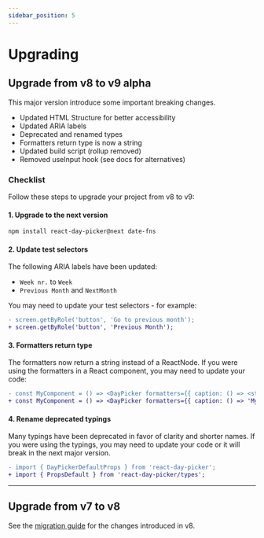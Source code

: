 ```yaml
---
sidebar_position: 5
---
```


# Upgrading

## Upgrade from v8 to v9 alpha

This major version introduce some important breaking changes.

- Updated HTML Structure for better accessibility
- Updated ARIA labels
- Deprecated and renamed types
- Formatters return type is now a string
- Updated build script (rollup removed)
- Removed useInput hook (see docs for alternatives)

### Checklist

Follow these steps to upgrade your project from v8 to v9:

#### 1. Upgrade to the next version

```bash npm2yarn
npm install react-day-picker@next date-fns
```

#### 2. Update test selectors

The following ARIA labels have been updated:

- `Week nr.` to `Week`
- `Previous Month` and `NextMonth`

You may need to update your test selectors - for example:

```diff
- screen.getByRole('button', 'Go to previous month');
+ screen.getByRole('button', 'Previous Month');
```

#### 3. Formatters return type

The formatters now return a string instead of a ReactNode. If you were using the formatters in a React component, you may need to update your code:

```diff
- const MyComponent = () => <DayPicker formatters={{ caption: () => <strong>My caption</strong> }} />;
+ const MyComponent = () => <DayPicker formatters={{ caption: () => 'My caption' }} />;
```

#### 4. Rename deprecated typings

Many typings have been deprecated in favor of clarity and shorter names. If you were using the typings, you may need to update your code or it will break in the next major version.

```diff
- import { DayPickerDefaultProps } from 'react-day-picker';
+ import { PropsDefault } from 'react-day-picker/types';
```

---

## Upgrade from v7 to v8

See the [migration guide](https://react-day-picker.js.org/upgrading) for the changes introduced in v8.
